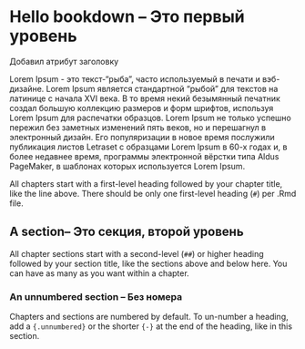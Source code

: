 # Hello bookdown  -- Это первый уровень {#intro}  

Добавил атрибут заголовку  

Lorem Ipsum - это текст-"рыба", часто используемый в печати и вэб-дизайне. Lorem Ipsum является стандартной "рыбой" для текстов на латинице с начала XVI века. В то время некий безымянный печатник создал большую коллекцию размеров и форм шрифтов, используя Lorem Ipsum для распечатки образцов. Lorem Ipsum не только успешно пережил без заметных изменений пять веков, но и перешагнул в электронный дизайн. Его популяризации в новое время послужили публикация листов Letraset с образцами Lorem Ipsum в 60-х годах и, в более недавнее время, программы электронной вёрстки типа Aldus PageMaker, в шаблонах которых используется Lorem Ipsum.  

All chapters start with a first-level heading followed by your chapter title, like the line above. There should be only one first-level heading (`#`) per .Rmd file.

## A section-- Это секция, второй уровень

All chapter sections start with a second-level (`##`) or higher heading followed by your section title, like the sections above and below here. You can have as many as you want within a chapter.

### An unnumbered section -- Без номера {-} 

Chapters and sections are numbered by default. To un-number a heading, add a `{.unnumbered}` or the shorter `{-}` at the end of the heading, like in this section.
